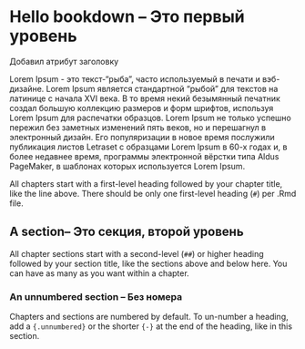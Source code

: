 # Hello bookdown  -- Это первый уровень {#intro}  

Добавил атрибут заголовку  

Lorem Ipsum - это текст-"рыба", часто используемый в печати и вэб-дизайне. Lorem Ipsum является стандартной "рыбой" для текстов на латинице с начала XVI века. В то время некий безымянный печатник создал большую коллекцию размеров и форм шрифтов, используя Lorem Ipsum для распечатки образцов. Lorem Ipsum не только успешно пережил без заметных изменений пять веков, но и перешагнул в электронный дизайн. Его популяризации в новое время послужили публикация листов Letraset с образцами Lorem Ipsum в 60-х годах и, в более недавнее время, программы электронной вёрстки типа Aldus PageMaker, в шаблонах которых используется Lorem Ipsum.  

All chapters start with a first-level heading followed by your chapter title, like the line above. There should be only one first-level heading (`#`) per .Rmd file.

## A section-- Это секция, второй уровень

All chapter sections start with a second-level (`##`) or higher heading followed by your section title, like the sections above and below here. You can have as many as you want within a chapter.

### An unnumbered section -- Без номера {-} 

Chapters and sections are numbered by default. To un-number a heading, add a `{.unnumbered}` or the shorter `{-}` at the end of the heading, like in this section.
